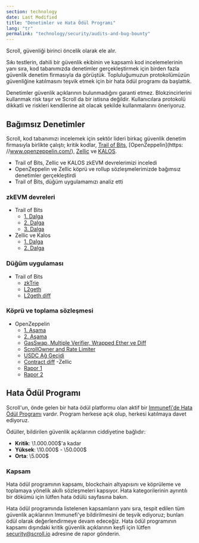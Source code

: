 ```yaml
---
section: technology
date: Last Modified
title: "Denetimler ve Hata Ödül Programı"
lang: "tr"
permalink: "technology/security/audits-and-bug-bounty"
---
```



Scroll, güvenliği birinci öncelik olarak ele alır.

Sıkı testlerin, dahili bir güvenlik ekibinin ve kapsamlı kod incelemelerinin yanı sıra, kod tabanımızda denetimler gerçekleştirmek için birden fazla güvenlik denetim firmasıyla da görüştük. Topluluğumuzun protokolümüzün güvenliğine katılmasını teşvik etmek için bir hata ödül programı da başlattık.

<Aside type="danger" title="">
  Denetimler güvenlik açıklarının bulunmadığını garanti etmez. Blokzincirlerini kullanmak risk taşır ve Scroll da bir istisna değildir. Kullanıcılara protokolü dikkatli ve riskleri kendilerine ait olacak şekilde kullanmalarını öneriyoruz.
</Aside>

## Bağımsız Denetimler

Scroll, kod tabanımızı incelemek için sektör lideri birkaç güvenlik denetim firmasıyla birlikte çalıştı; kritik kodlar, [Trail of Bits](https://www.trailofbits.com/), [OpenZeppelin](https: //www.openzeppelin.com/), [Zellic](https://www.zellic.io/) ve [KALOS](https://www.kalos.xyz/).

- Trail of Bits, Zellic ve KALOS zkEVM devrelerimizi inceledi
- OpenZeppelin ve Zellic köprü ve rollup sözleşmelerimizde bağımsız denetimler gerçekleştirdi
- Trail of Bits, düğüm uygulamamızı analiz etti

### zkEVM devreleri

- Trail of Bits
   - [1. Dalga](https://github.com/trailofbits/publications/blob/master/reviews/2023-04-scroll-zkEVM-wave1-securityreview.pdf)
   - [2. Dalga](https://github.com/trailofbits/publications/blob/master/reviews/2023-08-scroll-zkEVM-wave2-securityreview.pdf)
   - [3. Dalga](https://github.com/trailofbits/publications/blob/master/reviews/2023-09-scroll-zkEVM-wave3-securityreview.pdf)
- Zellic ve Kalos
   - [1. Dalga](https://github.com/Zellic/publications/blob/master/Scroll%20zkEVM%20-%20Part%201%20-%20Audit%20Report.pdf)
   - [2. Dalga](https://github.com/Zellic/publications/blob/master/Scroll%20zkEVM%20-%20Part%202%20-%20Audit%20Report.pdf)

### Düğüm uygulaması

- Trail of Bits
   - [zkTrie](https://github.com/trailofbits/publications/blob/master/reviews/2023-07-scroll-zktrie-securityreview.pdf)
   - [L2geth](https://github.com/trailofbits/publications/blob/master/reviews/2023-08-scrollL2geth-initial-securityreview.pdf)
   - [L2geth diff](https://github.com/trailofbits/publications/blob/master/reviews/2023-08-scrollL2geth-securityreview.pdf)

### Köprü ve toplama sözleşmesi

- OpenZeppelin
   - [1. Aşama](https://blog.openzeppelin.com/scroll-layer-1-audit-1)
   - [2. Aşama](https://blog.openzeppelin.com/scroll-phase-2-audit)
   - [GasSwap, Multiple Verifier, Wrapped Ether ve Diff](https://blog.openzeppelin.com/scroll-gasswap-multiple-verifier-wrapped-ether-and-diff-audit)
   - [ScrollOwner and Rate Limiter](https://blog.openzeppelin.com/scrollowner-and-rate-limiter-audit)
   - [USDC Ağ Geçidi](https://blog.openzeppelin.com/scroll-usdc-gateway-audit)
   - [Contract diff](https://blog.openzeppelin.com/scroll-diff-audit-report)
-Zellic
   - [Rapor 1](https://github.com/Zellic/publications/blob/master/Scroll%20-%2005.26.23%20Zellic%20Audit%20Report.pdf)
   - [Rapor 2](https://github.com/Zellic/publications/blob/master/Scroll%20-%2009.27.23%20Zellic%20Audit%20Report.pdf)

## Hata Ödül Programı

Scroll'un, önde gelen bir hata ödül platformu olan aktif bir [Immunefi'de Hata Ödül Programı](https://immunefi.com/bounty/scroll/) vardır. Program herkese açık olup, herkesi katılmaya davet ediyoruz.

Ödüller, bildirilen güvenlik açıklarının ciddiyetine bağlıdır:

- **Kritik**: \1.000.000$'a kadar
- **Yüksek**: \10.000$ - \50.000$
- **Orta**: \5.000$

### Kapsam

Hata ödül programının kapsamı, blockchain altyapısını ve köprüleme ve toplamaya yönelik akıllı sözleşmeleri kapsıyor. Hata kategorilerinin ayrıntılı bir dökümü için lütfen hata ödülü sayfasına bakın.

Hata ödül programında listelenen kapsamların yanı sıra, tespit edilen tüm güvenlik açıklarının Immunefi'ye bildirilmesini de teşvik ediyoruz; bunları ödül olarak değerlendirmeye devam edeceğiz. Hata ödül programının kapsamı dışındaki kritik güvenlik açıklarının keşfi için lütfen security@scroll.io adresine de rapor gönderin.